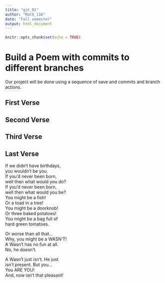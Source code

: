 ---
title: "git_01"
author: "Math_116"
date: "Fall semester"
output: html_document
---

```{r setup, include=FALSE}
knitr::opts_chunk$set(echo = TRUE)
```
# Build a Poem with commits to different branches
Our project will be done using a sequence of save and commits and branch actions.
<!-- Do not modify or change any text in "!--" bracketed areas such as this --- these are instructions to
you, if you change any of this the git program will notice it and compromise your git merging strategy !-->

## First Verse 
<!--Put the first five lines of a poem by Lewis Carrol in this section!-->

## Second Verse
<!--Put the first five lines of a poem by Robert Frost here!-->

## Third Verse
<!--Put the first two verses of The Walrus and the Carpenter here!-->

## Last Verse
<!--Put a short poem of your choice 8-20 lines,here!-->If we didn’t have birthdays,  
you wouldn’t be you.  
If you’d never been born,  
well then what would you do?  
If you’d never been born,   
well then what would you be?  
You might be a fish!  
Or a toad in a tree!  
You might be a doorknob!   
Or three baked potatoes!  
You might be a bag full of   
hard green tomatoes.  

Or worse than all that…  
Why, you might be a WASN’T!  
A Wasn’t has no fun at all.  
No, he doesn’t.  

A Wasn’t just isn’t. He just   
isn’t present. But you…  
You ARE YOU!  
And, now isn’t that pleasant!  
